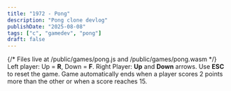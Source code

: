 ```yaml
---
title: "1972 - Pong"
description: "Pong clone devlog"
publishDate: "2025-08-08"
tags: ["c", "gamedev", "pong"]
draft: false
---
```



{/* Files live at /public/games/pong.js and /public/games/pong.wasm */}
<BanjoGame client:load game="pong">
Left player: Up = **R**, Down = **F**.
Right Player: **Up** and **Down** arrows.
Use **ESC** to reset the game.
Game automatically ends when a player scores 2 points more than the other or when a score reaches 15.
</BanjoGame>
